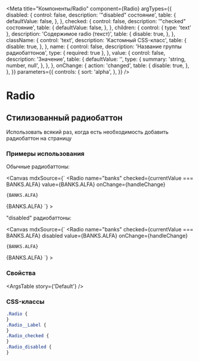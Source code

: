 
<Meta
  title="Компоненты/Radio"
  component={Radio}
  argTypes={{
    disabled: {
      control: false,
      description: '"disabled" состояние',
      table: {
        defaultValue: false,
      },
    },
    checked: {
      control: false,
      description: '"checked" состояние',
      table: {
        defaultValue: false,
      },
    },
    children: {
      control: { type: 'text' },
      description: 'Содержимое radio (текст)',
      table: {
        disable: true,
      },
    },
    className: {
      control: 'text',
      description: 'Кастомный CSS-класс',
      table: {
        disable: true,
      },
    },
    name: {
      control: false,
      description: 'Название группы радиобаттонов',
      type: { required: true },
    },
    value: {
      control: false,
      description: 'Значение',
      table: {
        defaultValue: '',
        type: {
          summary: 'string, number, null',
        },
      },
    },
    onChange: {
      action: 'changed',
      table: {
        disable: true,
      },
    },
  }}
  parameters={{
    controls: {
      sort: 'alpha',
    },
  }}
/>

# Radio

## Стилизованный радиобаттон

Использовать всякий раз, когда есть необходимость добавить радиобаттон на страницу

### Примеры использования


Обычные радиобаттоны:

<Canvas
  mdxSource={`
  <Radio
    name="banks"
    checked={currentValue === BANKS.ALFA}
    value={BANKS.ALFA}
    onChange={handleChange}
  >
    {BANKS.ALFA}
  </Radio>
  <Radio
    name="banks"
    checked={currentValue === BANKS.ALFA}
    value={BANKS.ALFA}
    onChange={handleChange}
  >
    {BANKS.ALFA}
  </Radio>
`}
>
  <Story
    name="Default"
    parameters={{
      controls: {
        hideNoControlsWarning: true,
        exclude: ['checked', 'boolean'],
      },
    }}
  >
    <Default />
  </Story>
</Canvas>

"disabled" радиобаттоны:

<Canvas
  mdxSource={`
  <Radio
    name="banks"
    checked={currentValue === BANKS.ALFA}
    disabled
    value={BANKS.ALFA}
    onChange={handleChange}
  >
    {BANKS.ALFA}
  </Radio>
  <Radio
    name="banks"
    checked={currentValue === BANKS.ALFA}
    disabled
    value={BANKS.ALFA}
    onChange={handleChange}
  >
    {BANKS.ALFA}
  </Radio>
`}
>
  <Story
    name="Disabled"
    parameters={{
      controls: false,
      include: ['onChange'],
      exclude: ['checked'],
    }}
  >
    <Disabled />
  </Story>
</Canvas>

### Cвойства

<ArgsTable story={'Default'} />

### CSS-классы

```scss
.Radio {
}
.Radio__Label {
}
.Radio_checked {
}
.Radio_disabled {
}
```
